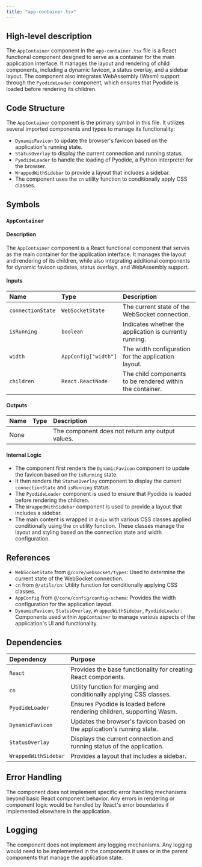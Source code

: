 ```yaml
---
title: "app-container.tsx"
---
```


## High-level description

The `AppContainer` component in the `app-container.tsx` file is a React functional component designed to serve as a container for the main application interface. It manages the layout and rendering of child components, including a dynamic favicon, a status overlay, and a sidebar layout. The component also integrates WebAssembly (Wasm) support through the `PyodideLoader` component, which ensures that Pyodide is loaded before rendering its children.

## Code Structure

The `AppContainer` component is the primary symbol in this file. It utilizes several imported components and types to manage its functionality:
- `DynamicFavicon` to update the browser's favicon based on the application's running state.
- `StatusOverlay` to display the current connection and running status.
- `PyodideLoader` to handle the loading of Pyodide, a Python interpreter for the browser.
- `WrappedWithSidebar` to provide a layout that includes a sidebar.
- The component uses the `cn` utility function to conditionally apply CSS classes.

## Symbols

### `AppContainer`
#### Description
The `AppContainer` component is a React functional component that serves as the main container for the application interface. It manages the layout and rendering of its children, while also integrating additional components for dynamic favicon updates, status overlays, and WebAssembly support.

#### Inputs
| Name            | Type                      | Description                                      |
|:----------------|:--------------------------|:-------------------------------------------------|
| `connectionState` | `WebSocketState`         | The current state of the WebSocket connection.   |
| `isRunning`     | `boolean`                 | Indicates whether the application is currently running. |
| `width`         | `AppConfig["width"]`      | The width configuration for the application layout. |
| `children`      | `React.ReactNode`         | The child components to be rendered within the container. |

#### Outputs
| Name | Type | Description |
|:-----|:-----|:------------|
| None |      | The component does not return any output values. |

#### Internal Logic
- The component first renders the `DynamicFavicon` component to update the favicon based on the `isRunning` state.
- It then renders the `StatusOverlay` component to display the current `connectionState` and `isRunning` status.
- The `PyodideLoader` component is used to ensure that Pyodide is loaded before rendering the children.
- The `WrappedWithSidebar` component is used to provide a layout that includes a sidebar.
- The main content is wrapped in a `div` with various CSS classes applied conditionally using the `cn` utility function. These classes manage the layout and styling based on the connection state and width configuration.

## References

- `WebSocketState` from `@/core/websocket/types`: Used to determine the current state of the WebSocket connection.
- `cn` from `@/utils/cn`: Utility function for conditionally applying CSS classes.
- `AppConfig` from `@/core/config/config-schema`: Provides the width configuration for the application layout.
- `DynamicFavicon`, `StatusOverlay`, `WrappedWithSidebar`, `PyodideLoader`: Components used within `AppContainer` to manage various aspects of the application's UI and functionality.

## Dependencies

| Dependency     | Purpose                                                                 |
|:---------------|:------------------------------------------------------------------------|
| `React`        | Provides the base functionality for creating React components.          |
| `cn`           | Utility function for merging and conditionally applying CSS classes.    |
| `PyodideLoader`| Ensures Pyodide is loaded before rendering children, supporting Wasm.   |
| `DynamicFavicon`| Updates the browser's favicon based on the application's running state.|
| `StatusOverlay`| Displays the current connection and running status of the application.  |
| `WrappedWithSidebar`| Provides a layout that includes a sidebar.                         |

## Error Handling
The component does not implement specific error handling mechanisms beyond basic React component behavior. Any errors in rendering or component logic would be handled by React's error boundaries if implemented elsewhere in the application.

## Logging
The component does not implement any logging mechanisms. Any logging would need to be implemented in the components it uses or in the parent components that manage the application state.